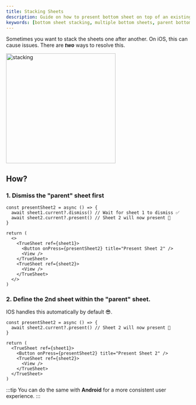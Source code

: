```yaml
---
title: Stacking Sheets
description: Guide on how to present bottom sheet on top of an existing sheet.
keywords: [bottom sheet stacking, multiple bottom sheets, parent bottom sheet, child bottom sheet]
---
```



Sometimes you want to stack the sheets one after another. On iOS, this can cause issues. There are _**two**_ ways to resolve this.

<img alt="stacking" src={stacking} width="300"/>

## How?

### 1. Dismiss the "parent" sheet first

```tsx {2-3,9-9}
const presentSheet2 = async () => {
  await sheet1.current?.dismiss() // Wait for sheet 1 to dismiss ✅
  await sheet2.current?.present() // Sheet 2 will now present 🎉
}

return (
  <>
    <TrueSheet ref={sheet1}>
      <Button onPress={presentSheet2} title="Present Sheet 2" />
      <View />
    </TrueSheet>
    <TrueSheet ref={sheet2}>
      <View />
    </TrueSheet>
  </>
)
```
### 2. Define the 2nd sheet within the "parent" sheet.

IOS handles this automatically by default 😎.

```tsx {2-2,7-7}
const presentSheet2 = async () => {
  await sheet2.current?.present() // Sheet 2 will now present 🎉
}

return (
  <TrueSheet ref={sheet1}>
    <Button onPress={presentSheet2} title="Present Sheet 2" />
    <TrueSheet ref={sheet2}>
      <View />
    </TrueSheet>
  </TrueSheet>
)
```

:::tip
You can do the same with **Android** for a more consistent user experience.
:::
